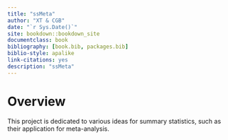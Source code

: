 ```yaml
--- 
title: "ssMeta"
author: "XT & CGB"
date: "`r Sys.Date()`"
site: bookdown::bookdown_site
documentclass: book
bibliography: [book.bib, packages.bib]
biblio-style: apalike
link-citations: yes
description: "ssMeta"
---
```


# Overview {#overview}

This project is dedicated to various ideas for summary statistics, such as their application for meta-analysis.
